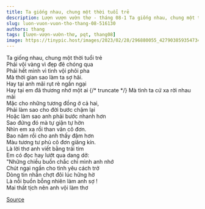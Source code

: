```yaml
---
title: Ta giống nhau, chung một thời tuổi trẻ
description: Lượn vượn vườn thơ - tháng 08-1 Ta giống nhau, chung một thời tuổi trẻ Phải vội vàng vì đẹp đẽ chóng qua
slug: luon-vuon-vuon-tho-thang-08-516130
authors: thang
tags: [lượn-vượn-vườn-thơ, pqt, thang08]
image: https://tinypic.host/images/2023/02/28/296880055_427903859354734_3137036112208852071_n.th.jpg
---
```


Ta giống nhau, chung một thời tuổi trẻ\
Phải vội vàng vì đẹp đẽ chóng qua\
Phải hết mình vì tình vội phôi pha\
Mà thời gian sao làm ta sợ hãi.\
Hay tại anh mãi rụt rè ngần ngại\
Hay tại em đã thương nhớ một ai
{/* truncate */}
Mà tình ta cứ xa rời nhau mãi\
Mặc cho những tương đồng ở cả hai,\
Phải làm sao cho đời bước chậm lại\
Hoặc làm sao anh phải bước nhanh hơn\
Sao đứng đó mà tự giận tự hờn\
Nhìn em xa rồi than vãn cô đơn.\
Bao năm rồi cho anh thấy đậm hơn\
Màu tương tư phủ cô đơn giăng kín.\
Là lời thơ anh viết bằng trái tim\
Em có đọc hay lướt qua dang dở:\
"Những chiều buồn chắc chỉ mình anh nhớ\
Chút ngại ngần cho tình yêu cách trở\
Dòng tin nhắn chợt đôi lúc hững hờ\
Là nỗi buồn bỗng nhiên làm anh sợ !\
Mai thất tịch nên anh vội làm thơ

[Source](https://www.facebook.com/ape.poem/posts/pfbid02hpLcSViA44Yq4BGaR7USkjuXxHnvwceC8CdGZbccWERPdJQCdvLvsdmYQaToDHkQl)
